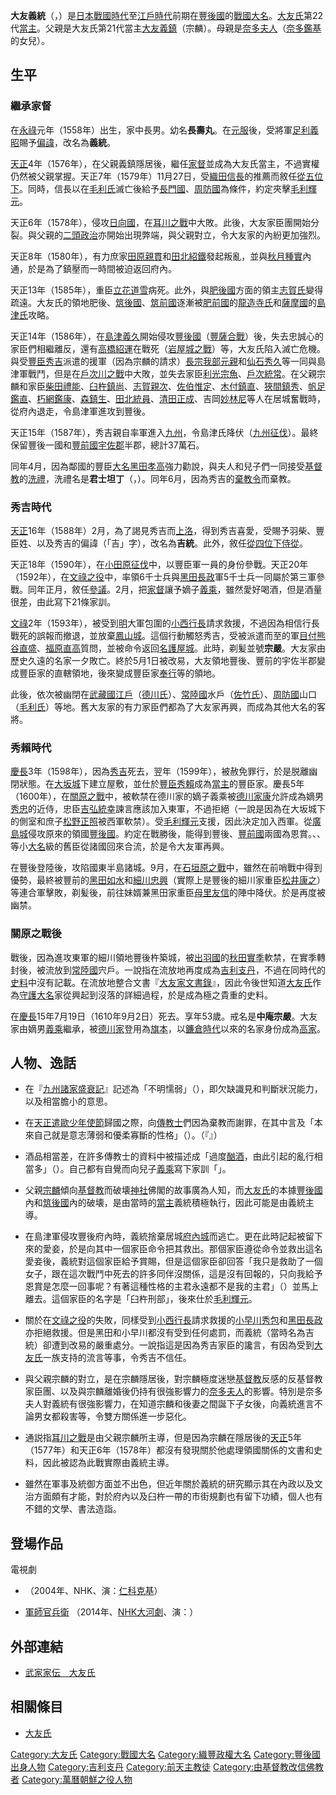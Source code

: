 {{日本武士
|名稱= 大友 義統
|圖片名稱= Otomo Yoshimune.jpg
|圖片大小= 230px
|圖片說明= 太平記拾遺四十八：大友侍從義統<BR>（[[落合芳幾|落合芳幾]]作）
|時代= [[日本戰國時代|日本戰國時代]]—[[江戶時代|江戶時代]]初期
|出生日期= [[永祿|永祿]]元年（1558年）
|出生地點= 
|逝世日期= [[慶長|慶長]]15年7月19日（1610年9月2日）
|逝世地點= 
|假名= 
|羅馬字= 
|幼名= 長壽丸
|改名= 義統→吉統→宗嚴→（義統）
|别名= 五郎、豐後侍從（通稱）
|諡号= 
|神号= 
|戒名= 宗嚴、中庵宗巖
|洗禮名= 君士坦丁（{{lang|ja|コンスタンチノ}}）
|墓所= 
|朝廷官位= [[從四位下|從四位下]][[侍從|侍從]]、[[參議|參議]]、[[從五位下|從五位下]]{{tsl|ja|左兵衛督}}
|幕府職位= 
|主君= [[大友宗麟|大友宗麟]]→[[豐臣秀吉|豐臣秀吉]]→[[豐臣秀賴|秀賴]]
|藩= 
|氏族= [[大友氏|大友氏]]→[[羽柴氏|羽柴氏]]（[[豐臣氏|豐臣氏]]）→大友氏
|父母= 父：[[大友義鎮|大友義鎮]]（宗麟）<BR>母：[[奈多夫人|奈多夫人]]（[[奈多鑑基|奈多鑑基]]的女兒）
|養父= 
|養母= 
|兄弟= 弟：[[大友親家|親家]]、[[大友親盛|親盛]]
|姐妹= [[一條兼定|一條兼定]]室（後來成為[[清田鎮忠|清田鎮忠]]室）、[[久我三休|久我三休]]室、[[奈多鎮基|奈多鎮基]]室、[[一萬田鎮實|一萬田鎮實]]室、[[母里友信|母里友信]]室、[[臼杵統尚|臼杵統尚]]室、[[伊東義賢|伊東義賢]]室、[[小早川秀包|小早川秀包]]室、妹
|正室= [[尊壽院|尊壽院]]（[[吉弘鑑理|吉弘鑑理]]的女兒）
|側室= [[伊藤氏|伊藤氏]]
|嗣子= '''[[大友義乘|義乘]]'''、[[松野正照|松野正照]]（政鎮）
|嗣女= [[一尾通春|一尾通春]]室、[[佐古局|佐古局]]、伊藤氏室
|養子= 
|養女= 
}}
'''大友義統'''（{{jpn|j=大友 義統|kana=おおとも よしむね|rm=Ōtomo Yoshimune}}，{{bd|1558年||1610年|9月2日|}}）是[[日本戰國時代|日本戰國時代]]至[[江戶時代|江戶時代]]前期在[[豐後國|豐後國]]的[[戰國大名|戰國大名]]。[[大友氏|大友氏]]第22代[[當主|當主]]。父親是大友氏第21代當主[[大友義鎮|大友義鎮]]（宗麟）。母親是[[奈多夫人|奈多夫人]]（[[奈多鑑基|奈多鑑基]]的女兒）。

== 生平 ==
=== 繼承家督 ===
在[[永祿|永祿]]元年（1558年）出生，家中長男。幼名'''長壽丸'''。在[[元服|元服]]後，受將軍[[足利義昭|足利義昭]]賜予[[偏諱|偏諱]]，改名為'''義統'''。

[[天正_(日本)|天正]]4年（1576年），在父親義鎮隱居後，繼任[[家督|家督]]並成為大友氏當主，不過實權仍然被父親掌握。天正7年（1579年）11月27日，受[[織田信長|織田信長]]的推薦而敘任[[從五位下|從五位下]]{{tsl|ja|左兵衛督}}。同時，信長以在[[毛利氏|毛利氏]]滅亡後給予[[長門國|長門國]]、[[周防國|周防國]]為條件，約定夾擊[[毛利輝元|毛利輝元]]。

天正6年（1578年），侵攻[[日向國|日向國]]，在[[耳川之戰|耳川之戰]]中大敗。此後，大友家臣團開始分裂。與父親的[[二頭政治|二頭政治]]亦開始出現弊端，與父親對立，令大友家的內紛更加強烈。

天正8年（1580年），有力庶家[[田原親貫|田原親貫]]和[[田北紹鐵|田北紹鐵]]發起叛亂，並與[[秋月種實|秋月種實]]內通，於是為了鎮壓而一時間被迫返回府內。

天正13年（1585年），重臣[[立花道雪|立花道雪]]病死。此外，與[[肥後國|肥後國]]方面的領主[[志賀氏|志賀氏]]變得疏遠。大友氏的領地肥後、[[筑後國|筑後國]]、[[筑前國|筑前國]]逐漸被[[肥前國|肥前國]]的[[龍造寺氏|龍造寺氏]]和[[薩摩國|薩摩國]]的[[島津氏|島津氏]]攻略。

天正14年（1586年），在[[島津義久|島津義久]]開始侵攻[[豐後國|豐後國]]（[[豐薩合戰|豐薩合戰]]）後，失去忠誠心的家臣們相繼離反，還有[[高橋紹運|高橋紹運]]在{{tsl|ja|岩屋城}}戰死（[[岩屋城之戰|岩屋城之戰]]）等，大友氏陷入滅亡危機。與受[[豐臣秀吉|豐臣秀吉]]派遣的援軍（因為宗麟的請求）[[長宗我部元親|長宗我部元親]]和[[仙石秀久|仙石秀久]]等一同與島津軍戰鬥，但是在[[戶次川之戰|戶次川之戰]]中大敗，並失去家臣[[利光宗魚|利光宗魚]]、[[戶次統常|戶次統常]]。在父親宗麟和家臣[[柴田禮能|柴田禮能]]、[[臼杵鎮尚|臼杵鎮尚]]、[[志賀親次|志賀親次]]、[[佐伯惟定|佐伯惟定]]、[[木付鎮直|木付鎮直]]、[[狹間鎮秀|狹間鎮秀]]、[[帆足鑑直|帆足鑑直]]、[[朽網鑑康|朽網鑑康]]、[[森鎮生|森鎮生]]、[[田北統員|田北統員]]、[[清田正成|清田正成]]、吉岡[[妙林尼|妙林尼]]等人在居城奮戰時，從府內退走，令島津軍進攻到豐後。

天正15年（1587年），秀吉親自率軍進入[[九州_(日本)|九州]]，令島津氏降伏（[[九州征伐|九州征伐]]）。最終保留豐後一國和[[豐前國|豐前國]][[宇佐郡|宇佐郡]]半郡，總計37萬石。

同年4月，因為鄰國的豐臣[[大名_(稱謂)|大名]][[黑田孝高|黑田孝高]]強力勸說，與夫人和兒子們一同接受[[基督教|基督教]]的[[洗禮|洗禮]]，洗禮名是'''君士坦丁'''（{{lang-ja|コンスタンチノ}}，{{lang-es|Constantino}}）。同年6月，因為秀吉的[[伴天連追放令|棄教令]]而棄教。

=== 秀吉時代 ===
[[天正_(日本)|天正]]16年（1588年）2月，為了謁見秀吉而[[上洛|上洛]]，得到秀吉喜愛，受賜予羽柴、豐臣姓、以及秀吉的偏諱（「吉」字），改名為'''吉統'''。此外，敘任[[從四位下|從四位下]][[侍從|侍從]]。

天正18年（1590年），在[[小田原征伐|小田原征伐]]中，以豐臣軍一員的身份參戰。天正20年（1592年），在[[文祿之役|文祿之役]]中，率領6千士兵與[[黑田長政|黑田長政]]軍5千士兵一同屬於第三軍參戰。同年正月，敘任[[參議|參議]]。2月，把[[家督|家督]]讓予嫡子[[大友義乘|義乘]]，雖然愛好喝酒，但是酒量很差，由此寫下21條家訓。

[[文祿|文祿]]2年（1593年），被受到[[明朝|明]]大軍包圍的[[小西行長|小西行長]]請求救援，不過因為相信行長戰死的誤報而撤退，並放棄[[鳳山城|鳳山城]]。這個行動觸怒秀吉，受被派遣而至的軍[[目付|目付]][[熊谷直盛|熊谷直盛]]、[[福原直高|福原直高]]質問，並被命令返回[[名護屋城|名護屋城]]。此時，剃髪並號'''宗嚴'''。大友家由歷史久遠的名家一夕敗亡。終於5月1日被改易，大友領地豐後、豐前的宇佐半郡變成豐臣家的直轄領地，後來變成豐臣家[[奉行|奉行]]等的領地。

此後，依次被幽閉在[[武藏國|武藏國]][[江戶|江戶]]（[[德川氏|德川氏]]）、[[常陸國|常陸國]]水戶（[[佐竹氏|佐竹氏]]）、[[周防國|周防國]]山口（[[毛利氏|毛利氏]]）等地。舊大友家的有力家臣們都為了大友家再興，而成為其他大名的客將。

=== 秀賴時代 ===
[[慶長|慶長]]3年（1598年），因為[[豐臣秀吉|秀吉]]死去，翌年（1599年），被赦免罪行，於是脱離幽閉狀態。在[[大坂城|大坂城]]下建立屋敷，並仕於[[豐臣秀賴|豐臣秀賴]]成為[[當主|當主]]的豐臣家。慶長5年（1600年），在[[關原之戰|關原之戰]]中，被軟禁在德川家的嫡子義乘被[[德川家康|德川家康]]允許成為嫡男[[德川秀忠|秀忠]]的近侍，忠臣[[吉弘統幸|吉弘統幸]]諫言應該加入東軍，不過拒絕（一說是因為在大坂城下的側室和庶子[[松野正照|松野正照]]被西軍軟禁）。受[[毛利輝元|毛利輝元]]支援，因此決定加入西軍。從[[廣島城|廣島城]]侵攻原來的領國[[豐後國|豐後國]]。約定在戰勝後，能得到豐後、[[豐前國|豐前國]]兩國為恩賞。{{tsl|ja|田原氏}}、{{tsl|ja|吉弘氏}}、{{tsl|ja|宗像氏}}等小[[大名_(稱謂)|大名]]級的舊臣從諸國回來合流，於是令大友軍再興。

在豐後登陸後，攻陷國東半島諸城。9月，在[[石垣原之戰|石垣原之戰]]中，雖然在前哨戰中得到優勢，最終被豐前的[[黑田如水|黑田如水]]和[[細川忠興|細川忠興]]（實際上是豐後{{tsl|ja|杵築城}}的細川家重臣[[松井康之|松井康之]]）等連合軍擊敗，剃髪後，前往妹婿兼黑田家重臣[[母里友信|母里友信]]的陣中降伏。於是再度被幽禁。

=== 關原之戰後 ===
戰後，因為進攻東軍的細川領地豐後杵築城，被[[出羽國|出羽國]]的[[秋田實季|秋田實季]]軟禁，在實季轉封後，被流放到[[常陸國|常陸國]]宍戶。一說指在流放地再度成為[[吉利支丹|吉利支丹]]，不過在同時代的[[史料|史料]]中沒有記載。在流放地整合文書『[[大友家文書錄|大友家文書錄]]』，因此令後世知道[[大友氏|大友氏]]作為[[守護大名|守護大名]]家從興起到沒落的詳細過程，於是成為極之貴重的史料。

在[[慶長|慶長]]15年7月19日（1610年9月2日）死去。享年53歲。戒名是'''中庵宗嚴'''。大友家由嫡男[[大友義乘|義乘]]繼承，被[[德川家|德川家]]登用為[[旗本|旗本]]，以[[鐮倉時代|鐮倉時代]]以來的名家身份成為[[高家|高家]]。

== 人物、逸話 ==
*在『[[九州諸家盛衰記|九州諸家盛衰記]]』記述為「不明懦弱」（{{lang|ja|不明懦弱}}），即欠缺識見和判斷狀況能力，以及相當膽小的意思。

*在[[天正遣歐少年使節|天正遣歐少年使節]]歸國之際，向[[傳教士|傳教士]]們因為棄教而謝罪，在其中言及「本來自己就是意志薄弱和優柔寡斷的性格」（{{lang|ja|もとより自分は意志薄弱で優柔不断な性分なので}}）。（『{{tsl|ja|フロイス日本史|佛洛伊斯日本史}}』）

*酒品相當差，在許多傳教士的資料中被描述成「過度[[酗酒|酗酒]]，由此引起的亂行相當多」（{{lang|ja|過度の飲酒癖やそれによる乱行が多い}}）。自己都有自覺而向兒子[[大友義乘|義乘]]寫下家訓「{{lang|ja|下戸である事}}」。

*父親[[大友宗麟|宗麟]]傾向[[基督教|基督教]]而破壊[[神社|神社]]佛閣的故事廣為人知，而[[大友氏|大友氏]]的本據[[豐後國|豐後國]]內和[[筑後國|筑後國]]內的破壊，是由當時的[[當主|當主]]義統積極執行，因此可能是由義統主導。

*在島津軍侵攻豐後府內時，義統捨棄居城[[府內城|府內城]]而逃亡。更在此時記起被留下來的愛妾，於是向其中一個家臣命令把其救出。那個家臣遵從命令並救出這名愛妾後，義統對這個家臣給予賞賜，但是這個家臣卻回答「我只是救助了一個女子，跟在這次戰鬥中死去的許多同伴沒關係，這是沒有回報的，只向我給予恩賞是怎麼一回事呢？有著這種性格的主君永遠都不是我的主君」（{{lang|ja|私は女を1人助けたに過ぎません。このたびの戦いで多くの同朋が死んだにもかかわらず、それには報いず、私にだけ恩賞を与えるとは何事ですか。そのような性根を持つ主君は、我が主君にあらず}}）並馬上離去。這個家臣的名字是「臼杵刑部」，後來仕於[[毛利輝元|毛利輝元]]。

*關於在[[文祿之役|文祿之役]]的失敗，同樣受到[[小西行長|小西行長]]請求救援的[[小早川秀包|小早川秀包]]和[[黑田長政|黑田長政]]亦拒絕救援。但是黑田和小早川都沒有受到任何處罰，而義統（當時名為吉統）卻遭到改易的嚴重處分。一說指這是因為秀吉家臣的讒言，有因為{{tsl|ja|梅北一揆}}受到[[大友氏|大友氏]]一族支持的流言等事，令秀吉不信任。

*與父親宗麟的對立，是在宗麟隱居後，對宗麟極度迷戀[[基督教|基督教]]反感的反基督教家臣團、以及與宗麟離婚後仍持有很強影響力的[[奈多夫人|奈多夫人]]的影響。特別是奈多夫人對義統有很強影響力，在知道宗麟和後妻之間誕下子女後，向義統進言不論男女都殺害等，令雙方關係進一步惡化。

*通説指[[耳川之戰|耳川之戰]]是由父親宗麟所主導，但是因為宗麟在隱居後的[[天正_(日本)|天正]]5年（1577年）和天正6年（1578年）都沒有發現關於他處理領國關係的文書和史料，因此被認為此戰實際由義統主導。

*雖然在軍事及統御方面並不出色，但近年關於義統的研究顯示其在內政以及文治方面頗有才能，對於府內以及臼杵一帶的市街規劃也有留下功績，個人也有不錯的文學、書法造詣。

== 登場作品 ==
;電視劇
*{{tsl|ja|大友宗麟 心の王国を求めて|大友宗麟 追求心之王國}}（2004年、NHK、演：[[仁科克基|仁科克基]]）
*[[軍師官兵衛|軍師官兵衛]] （2014年、[[NHK大河劇|NHK大河劇]]、演：{{tsl|ja|増田修一朗|增田修一朗}}）

== 外部連結 ==
*[http://www2.harimaya.com/sengoku/html/otomo_k.html 武家家伝＿大友氏] {{Wayback|url=http://www2.harimaya.com/sengoku/html/otomo_k.html |date=20200928101055 }}

== 相關條目 ==
*[[大友氏|大友氏]]

{{豐後大友氏當主|第22代|1576年－1600年}}
{{Authority control}}

[[Category:大友氏|Category:大友氏]]
[[Category:戰國大名|Category:戰國大名]]
[[Category:織豐政權大名|Category:織豐政權大名]]
[[Category:豐後國出身人物|Category:豐後國出身人物]]
[[Category:吉利支丹|Category:吉利支丹]]
[[Category:前天主教徒|Category:前天主教徒]]
[[Category:由基督教改信佛教者|Category:由基督教改信佛教者]]
[[Category:萬曆朝鮮之役人物|Category:萬曆朝鮮之役人物]]